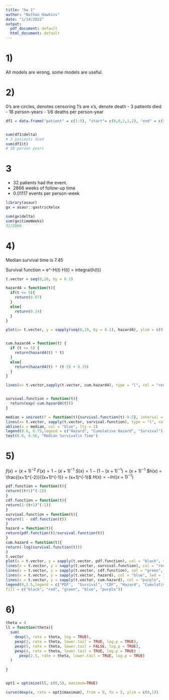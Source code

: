 ---
title: "hw 1"
author: "Nathan Hawkins"
date: "1/14/2022"
output:
  pdf_document: default
  html_document: default
---


# 1)
All models are wrong, some models are useful.

# 2)
0's are circles, denotes censoring
1's are x's, denote death
- 3 patients died
- 18 person-years
- 1/6 deaths per person-year
```{r}
df1 = data.frame("patient" = c(1:5), "start"= c(0,0,1,1,2), "end" = c(5,5,5,4,3) , "t" = c(5,5,4,3,1), "delta" = c(0,0,1,1,1))


sum(df1$delta)
# 3 patients died
sum(df1$t)
# 18 person years
```

# 3 

- 32 patients had the event.
- 2866 weeks of follow-up time
- 0.01117 events per person-week
```{r}
library(asaur)
gx = asaur::gastricXelox

sum(gx$delta)
sum(gx$timeWeeks)
32/2866

```

# 4)

Median survival time is 7.45

Survival function = e^-H(t)
H(t) = integral(h(t))

```{r}
t.vector = seq(0,10, by = 0.1)

hazard4 = function(t){
  if(t <= 5){
    return(0.07)
  }
  else{
    return(0.14)
  }
}

plot(x= t.vector, y = sapply(seq(0,10, by = 0.1), hazard4), ylim = c(0,1), type = "l", main = "Hazard, Cumulative Hazard, and Survival Functions", lwd = 4, ylab = "rate")


cum.hazard4 = function(t) {
  if (t <= 5) {
    return(hazard4(t) * t)
  }
  else{
    return(hazard4(t) * (t-5) + 0.35)
  }
}

lines(x= t.vector,sapply(t.vector, cum.hazard4), type = "l", col = "red", lwd = 4)


survival.function = function(t){
  return(exp(-cum.hazard4(t)))
}

median = uniroot(f = function(t){survival.function(t)-0.5}, interval = c(5,10))$root
lines(x= t.vector, sapply(t.vector, survival.function), type = "l", col = "blue", lwd = 4)
abline(v = median, col = "blue", lty = 2)
legend(0.6, 0.75,legend = c("Hazard", "Cumulative Hazard", "Survival"), fill = c("black", "red", "blue"))
text(8.6, 0.56, "Median Survival\n Time")
```




# 5)
$f(x) = (x+1)^{-2}$
$F(x) = 1-(x+1)^{-1}$
$S(x) = 1- (1-(x+1)^{-1}) = (x+1)^{-1}$
$h(x) = \frac{(x+1)^{-2}}{(x+1)^{-1}} = (x+1)^{-1}$
$H(x) = -ln((x+1)^{-1})$

```{r}
pdf.function = function(t){
return((t+1)^(-2))
}
cdf.function = function(t){
return(1-(t+1)^(-1))
}
survival.function = function(t){
return(1 - cdf.function(t))
}
hazard = function(t){
return(pdf.function(t)/survival.function(t))
}
cum.hazard = function(t){
return(-log(survival.function(t)))
}
t.vector
plot(x = t.vector, y = sapply(t.vector, pdf.function), col = "black", type = "l", lwd = 3, ylim = c(0,2.5))
lines(x = t.vector, y = sapply(t.vector, survival.function), col = "red", lwd = 6)
lines(x = t.vector, y = sapply(t.vector, cdf.function), col = "green", lwd = 3)
lines(x = t.vector, y = sapply(t.vector, hazard), col = "blue", lwd = 3)
lines(x = t.vector, y = sapply(t.vector, cum.hazard), col = "purple", lwd = 3)
legend(0,2.5,legend = c("PDF",  "Survival", "CDF", "Hazard", "Cumulative Hazard"),
fill = c("black", "red", "green", "blue", "purple"))
```



# 6)


```{r}
theta = 4
ll = function(theta){
  sum(
    dexp(3, rate = theta, log = TRUE),
    pexp(2, rate = theta, lower.tail = TRUE, log.p = TRUE),
    pexp(5, rate = theta, lower.tail = FALSE, log.p = TRUE),
    pexp(4, rate = theta, lower.tail = TRUE, log.p = TRUE) - 
      pexp(2.5, rate = theta, lower.tail = TRUE, log.p = TRUE)
  )
  
}


opt1 = optimize(ll, c(0,5), maximum=TRUE)

curve(dexp(x, rate = opt1$maximum), from = 0, to = 5, ylim = c(0,1))
```



